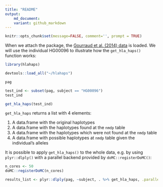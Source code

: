 ```yaml
---
title: "README"
output: 
    md_document:
    variant: github_markdown
---
```


```r
knitr::opts_chunk$set(message=FALSE, comment='', prompt = TRUE)
```

When we attach the package, the [Gourraud et al. (2014) data](http://dx.doi.org/10.1371/journal.pone.0097282) is loaded. We will use the individual HG00096 to illustrate how the `get_hla_haps()` function works:

```r
library(hlahaps)
```

```r
devtools::load_all("~/hlahaps")
```

```r
pag

test_ind <- subset(pag, subject == "HG00096")
test_ind

get_hla_haps(test_ind)
```

`get_hla_haps` returns a list with 4 elements:

1. A data.frame with the original haplotypes
2. A data.frame with the haplotypes found at the `nmdp` table
3. A data.frame with the haplotypes which were not found at the `nmdp` table
4. A data.frame with possible haplotypes at `nmdp` table given the individual's alleles

It is possible to apply `get_hla_haps()` to the whole data, e.g. by using `plyr::dlply()` with a parallel backend provided by `doMC::registerDoMC()`:

```r
n_cores <- 50
doMC::registerDoMC(n_cores)

results_list <- plyr::dlply(pag, ~subject, . %>% get_hla_haps, .parallel = TRUE)
```
